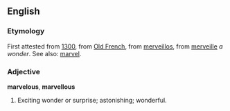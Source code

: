 ==English==

===Etymology===
First attested from [[w:1300|1300]],  from [[Old French]], from [[merveillos]], from [[merveille]] ''a wonder''. See also: [[marvel]].

{{webster}}

===Adjective===
'''marvelous''', '''marvellous'''
# Exciting wonder or surprise; astonishing; wonderful.